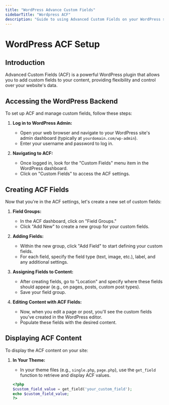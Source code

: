 ```yaml
---
title: "WordPress Advance Custom Fields"
sidebarTitle: "Wordpress ACF"
description: "Guide to using Advanced Custom Fields on your WordPress site."
---
```


# WordPress ACF Setup

## Introduction

Advanced Custom Fields (ACF) is a powerful WordPress plugin that allows you to add custom fields to your content, providing flexibility and control over your website's data.

## Accessing the WordPress Backend

To set up ACF and manage custom fields, follow these steps:

1. **Log in to WordPress Admin:**
   - Open your web browser and navigate to your WordPress site's admin dashboard (typically at `yourdomain.com/wp-admin`).
   - Enter your username and password to log in.

2. **Navigating to ACF:**
   - Once logged in, look for the "Custom Fields" menu item in the WordPress dashboard.
   - Click on "Custom Fields" to access the ACF settings.

## Creating ACF Fields

Now that you're in the ACF settings, let's create a new set of custom fields:

1. **Field Groups:**
   - In the ACF dashboard, click on "Field Groups."
   - Click "Add New" to create a new group for your custom fields.

2. **Adding Fields:**
   - Within the new group, click "Add Field" to start defining your custom fields.
   - For each field, specify the field type (text, image, etc.), label, and any additional settings.

3. **Assigning Fields to Content:**
   - After creating fields, go to "Location" and specify where these fields should appear (e.g., on pages, posts, custom post types).
   - Save your field group.

4. **Editing Content with ACF Fields:**
   - Now, when you edit a page or post, you'll see the custom fields you've created in the WordPress editor.
   - Populate these fields with the desired content.

## Displaying ACF Content

To display the ACF content on your site:

1. **In Your Theme:**
   - In your theme files (e.g., `single.php`, `page.php`), use the `get_field` function to retrieve and display ACF values.

   ```php
   <?php
   $custom_field_value = get_field('your_custom_field');
   echo $custom_field_value;
   ?>
